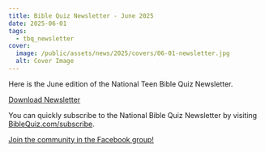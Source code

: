 ```yaml
---
title: Bible Quiz Newsletter - June 2025
date: 2025-06-01
tags:
  - tbq_newsletter
cover:
  image: /public/assets/news/2025/covers/06-01-newsletter.jpg
  alt: Cover Image
---
```


Here is the June edition of the National Teen Bible Quiz Newsletter.

<a href="https://biblequiz.com/assets/news/2025/06-newsletter.pdf" class="btn btn-primary">Download Newsletter</a>

You can quickly subscribe to the National Bible Quiz Newsletter by visiting [BibleQuiz.com/subscribe](https://biblequiz.com/subscribe/).

[Join the community in the Facebook group!](https://www.facebook.com/groups/agbiblequiz)
